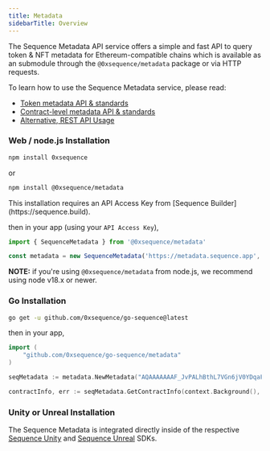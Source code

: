 ---
title: Metadata
sidebarTitle: Overview
---

The Sequence Metadata API service offers a simple and fast API to query token & NFT metadata
for Ethereum-compatible chains which is available as an submodule through the `@0xsequence/metadata` package or via HTTP requests.

To learn how to use the Sequence Metadata service, please read:
* [Token metadata API & standards](/api-references/metadata/examples/token-metadata)
* [Contract-level metadata API & standards](/api-references/metadata/examples/contract-metadata)
* [Alternative, REST API Usage](/api-references/metadata/examples/rest-api)

### Web / node.js Installation

```bash Terminal
npm install 0xsequence
```
or
```bash Terminal
npm install @0xsequence/metadata
```

<Note>
This installation requires an API Access Key from [Sequence Builder](https://sequence.build).
</Note>

then in your app (using your `API Access Key`),

```ts
import { SequenceMetadata } from '@0xsequence/metadata'

const metadata = new SequenceMetadata('https://metadata.sequence.app', 'AQAAAAAAAF_JvPALhBthL7VGn6jV0YDqaFY')
```

**NOTE:** if you're using `@0xsequence/metadata` from node.js, we recommend using node v18.x or newer.


### Go Installation

```bash
go get -u github.com/0xsequence/go-sequence@latest
```

then in your app,

```go
import (
	"github.com/0xsequence/go-sequence/metadata"
)

seqMetadata := metadata.NewMetadata("AQAAAAAAAF_JvPALhBthL7VGn6jV0YDqaFY")

contractInfo, err := seqMetadata.GetContractInfo(context.Background(), "polygon", "0x631998e91476DA5B870D741192fc5Cbc55F5a52E")
```

### Unity or Unreal Installation

The Sequence Metadata is integrated directly inside of the respective [Sequence Unity](/sdk/unity/overview) and [Sequence Unreal](/sdk/unreal/introduction) SDKs.
